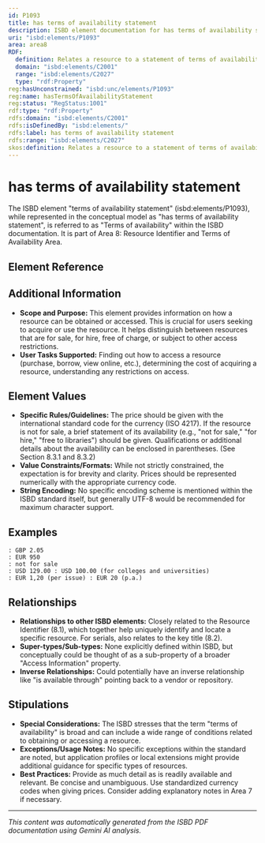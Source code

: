 ```yaml
---
id: P1093
title: has terms of availability statement
description: ISBD element documentation for has terms of availability statement
uri: "isbd:elements/P1093"
area: area8
RDF:
  definition: Relates a resource to a statement of terms of availability.
  domain: "isbd:elements/C2001"
  range: "isbd:elements/C2027"
  type: "rdf:Property"
reg:hasUnconstrained: "isbd:unc/elements/P1093"
reg:name: hasTermsOfAvailabilityStatement
reg:status: "RegStatus:1001"
rdf:type: "rdf:Property"
rdfs:domain: "isbd:elements/C2001"
rdfs:isDefinedBy: "isbd:elements/"
rdfs:label: has terms of availability statement
rdfs:range: "isbd:elements/C2027"
skos:definition: Relates a resource to a statement of terms of availability.
---
```

# has terms of availability statement

The ISBD element "terms of availability statement" (isbd:elements/P1093), while represented in the conceptual model as "has terms of availability statement", is referred to as "Terms of availability" within the ISBD documentation. It is part of Area 8: Resource Identifier and Terms of Availability Area.

## Element Reference


<ElementReference frontMatter={frontMatter} />

## Additional Information

- **Scope and Purpose:** This element provides information on how a resource can be obtained or accessed. This is crucial for users seeking to acquire or use the resource. It helps distinguish between resources that are for sale, for hire, free of charge, or subject to other access restrictions.
- **User Tasks Supported:**  Finding out how to access a resource (purchase, borrow, view online, etc.), determining the cost of acquiring a resource, understanding any restrictions on access.


## Element Values

- **Specific Rules/Guidelines:** The price should be given with the international standard code for the currency (ISO 4217). If the resource is not for sale, a brief statement of its availability (e.g., "not for sale," "for hire," "free to libraries") should be given. Qualifications or additional details about the availability can be enclosed in parentheses. (See Section 8.3.1 and 8.3.2)
- **Value Constraints/Formats:**  While not strictly constrained, the expectation is for brevity and clarity. Prices should be represented numerically with the appropriate currency code.
- **String Encoding:**  No specific encoding scheme is mentioned within the ISBD standard itself, but generally UTF-8 would be recommended for maximum character support.


## Examples

```
: GBP 2.05
: EUR 950
: not for sale
: USD 129.00 : USD 100.00 (for colleges and universities)
: EUR 1,20 (per issue) : EUR 20 (p.a.)
```


## Relationships

- **Relationships to other ISBD elements:**  Closely related to the Resource Identifier (8.1), which together help uniquely identify and locate a specific resource.  For serials, also relates to the key title (8.2).
- **Super-types/Sub-types:** None explicitly defined within ISBD, but conceptually could be thought of as a sub-property of a broader "Access Information" property.
- **Inverse Relationships:**  Could potentially have an inverse relationship like "is available through" pointing back to a vendor or repository.


## Stipulations

- **Special Considerations:** The ISBD stresses that the term "terms of availability" is broad and can include a wide range of conditions related to obtaining or accessing a resource.
- **Exceptions/Usage Notes:**  No specific exceptions within the standard are noted, but application profiles or local extensions might provide additional guidance for specific types of resources.
- **Best Practices:**  Provide as much detail as is readily available and relevant. Be concise and unambiguous. Use standardized currency codes when giving prices. Consider adding explanatory notes in Area 7 if necessary.


---

*This content was automatically generated from the ISBD PDF documentation using Gemini AI analysis.*
